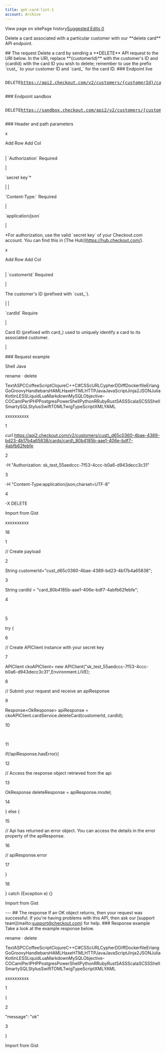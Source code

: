 ```yaml
---
title: get-card-list-1
account: Archive
---
```


View page on sitePage history[Suggested Edits 0](/project/checkoutdocs-legacy/v1.9/suggested)

Delete a card associated with a particular customer with our \*\*delete card\*\* API endpoint.

\## The request Delete a card by sending a \*\*DELETE\*\* API request to the URI below. In the URI, replace \*\*{customerId}\*\* with the customer's ID and {cardId} with the card ID you wish to delete; remember to use the prefix \`cust\_\` to your customer ID and \`card\_\` for the card ID. ### Endpoint live <pre class="api-header-long-url"><p class="api-header"><span class="delete-tag">DELETE</span>https://api2.checkout.com/v2/customers/{customerId}/cards/{cardId}</p></pre> ### Endpoint sandbox <pre class="api-header-long-url"><p class="api-header"><span class="delete-tag">DELETE</span>https://sandbox.checkout.com/api2/v2/customers/{customerId}/cards/{cardId}</p></pre> ### Header and path parameters

x

Add Row Add Col

|     |     |
| --- | --- |

|
\`Authorization\` <span class="req-def">Required</span>

|

\`secret key\`\*

|
|

\`Content-Type:\` <span class="req-def">Required</span>

|

\`application/json\`

|

\*For authorization, use the valid \`secret key\` of your Checkout.com account. You can find this in \[The Hub\](https://hub.checkout.com/).

x

Add Row Add Col

|     |     |
| --- | --- |

|
\`customerId\` <span class="req-def">Required</span>

|

The customer's ID (prefixed with \`cust\_\`).

|
|

\`cardId\` <span class="req-def">Require

|

Card ID (prefixed with card\_) used to uniquely identify a card to its associated customer.

|

\### Request example

Shell Java

rename · delete

TextASPCCoffeeScriptClojureC++C#CSScURLCypherDDiffDockerfileErlangGoGroovyHandlebarsHAMLHaxeHTMLHTTPJavaJavaScriptJinja2JSONJuliaKotlinLESSLiquidLuaMarkdownMySQLObjective-COCamlPerlPHPPostgresPowerShellPythonRRubyRustSASSScalaSCSSShellSmartySQLStylusSwiftTOMLTwigTypeScriptXMLYAML

xxxxxxxxxx

1

curl https://api2.checkout.com/v2/customers/cust\_d65c0360-4bae-4389-bd23-4b17b4a65838/cards/card\_80b4185b-aae1-406e-bdf7-4abfb62febfe

2

\-H "Authorization: sk_test_55aedccc-7f53-4ccc-b0a6-d943decc3c31"

3

\-H "Content-Type:application/json;charset=UTF-8"

4

\-X DELETE

Import from Gist

xxxxxxxxxx

18

1

// Create payload

2

String customerId\="cust_d65c0360-4bae-4389-bd23-4b17b4a65838";

3

String cardId \= "card_80b4185b-aae1-406e-bdf7-4abfb62febfe";

4

​

5

try {

6

// Create APIClient instance with your secret key

7

APIClient ckoAPIClient\= new APIClient("sk_test_55aedccc-7f53-4ccc-b0a6-d943decc3c31",Environment.LIVE);

8

// Submit your request and receive an apiResponse

9

Response<OkResponse\> apiResponse \= ckoAPIClient.cardService.deleteCard(customerId, cardId);

10

​

11

if(!apiResponse.hasError){

12

// Access the response object retrieved from the api

13

OkResponse deleteResponse \= apiResponse.model;

14

} else {

15

// Api has returned an error object. You can access the details in the error property of the apiResponse.

16

// apiResponse.error

17

}

18

} catch (Exception e) {}

Import from Gist

\--- ## The response If an OK object returns, then your request was successful. If you're having problems with this API, then ask our \[support team\](mailto:support@checkout.com) for help. ### Response example Take a look at the example response below.

rename · delete

TextASPCCoffeeScriptClojureC++C#CSScURLCypherDDiffDockerfileErlangGoGroovyHandlebarsHAMLHaxeHTMLHTTPJavaJavaScriptJinja2JSONJuliaKotlinLESSLiquidLuaMarkdownMySQLObjective-COCamlPerlPHPPostgresPowerShellPythonRRubyRustSASSScalaSCSSShellSmartySQLStylusSwiftTOMLTwigTypeScriptXMLYAML

xxxxxxxxxx

1

{

2

"message": "ok"

3

}

Import from Gist
